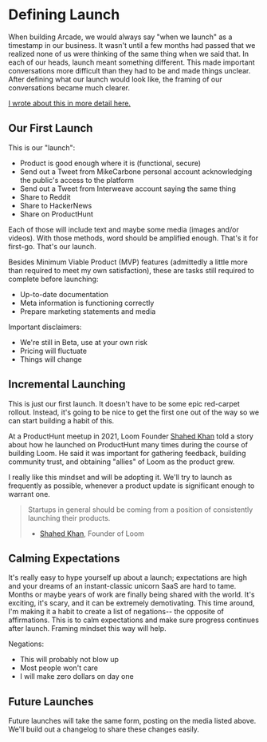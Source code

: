 # Defining Launch

When building Arcade, we would always say "when we launch" as a timestamp in our business. It wasn't until a few months had passed that we realized none of us were thinking of the same thing when we said that. In each of our heads, launch meant something different. This made important conversations more difficult than they had to be and made things unclear. After defining what our launch would look like, the framing of our conversations became much clearer.

[I wrote about this in more detail here.](https://carbonemike.com/define-launch)

## Our First Launch

This is our "launch":

- Product is good enough where it is (functional, secure)
- Send out a Tweet from MikeCarbone personal account acknowledging the public's access to the platform
- Send out a Tweet from Interweave account saying the same thing
- Share to Reddit
- Share to HackerNews
- Share on ProductHunt

Each of those will include text and maybe some media (images and/or videos). With those methods, word should be amplified enough. That's it for first-go. That's our launch.

Besides Minimum Viable Product (MVP) features (admittedly a little more than required to meet my own satisfaction), these are tasks still required to complete before launching:

- Up-to-date documentation
- Meta information is functioning correctly
- Prepare marketing statements and media

Important disclaimers:

- We're still in Beta, use at your own risk
- Pricing will fluctuate
- Things will change

## Incremental Launching

This is just our first launch. It doesn't have to be some epic red-carpet rollout. Instead, it's going to be nice to get the first one out of the way so we can start building a habit of this.

At a ProductHunt meetup in 2021, Loom Founder [Shahed Khan](https://twitter.com/_shahedk) told a story about how he launched on ProductHunt many times during the course of building Loom. He said it was important for gathering feedback, building community trust, and obtaining "allies" of Loom as the product grew.

I really like this mindset and will be adopting it. We'll try to launch as frequently as possible, whenever a product update is significant enough to warrant one.

> Startups in general should be coming from a position of consistently launching their products.
>
> - [Shahed Khan](https://www.producthunt.com/stories/how-loom-s-bet-on-product-hunt-paid-off), Founder of Loom

## Calming Expectations

It's really easy to hype yourself up about a launch; expectations are high and your dreams of an instant-classic unicorn SaaS are hard to tame. Months or maybe years of work are finally being shared with the world. It's exciting, it's scary, and it can be extremely demotivating. This time around, I'm making it a habit to create a list of negations-- the opposite of affirmations. This is to calm expectations and make sure progress continues after launch. Framing mindset this way will help.

Negations:

- This will probably not blow up
- Most people won't care
- I will make zero dollars on day one

## Future Launches

Future launches will take the same form, posting on the media listed above. We'll build out a changelog to share these changes easily.
